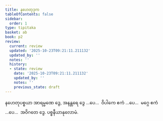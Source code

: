 ```yaml
---
title: နဟေတုဒုက
tableOfContents: false
sidebar:
  order: 1
type: tipitaka
basket: ab
book: p2
review:
  current: review
  updated: '2025-10-23T09:21:11.211132'
  updated_by: ''
  notes: ''
  history:
  - state: review
    date: '2025-10-23T09:21:11.211132'
    updated_by: ''
    notes: ''
    previous_state: draft
---
```



<ReviewStatus review={frontmatter.review} showDetails={true} />

<HypothesisAnnotation frontmatter={frontmatter} />

<DynamicBreadcrumb />

<Division number="9" book="p2" e="ch" v="38" p="40">

<Paragraph number="989" book="p2">
နဟေတုပစ္စယာ အာရမ္မဏေ ဒွေ, အနန္တရေ ဒွေ …ပေ…  ဝိပါကေ ဧကံ …ပေ…  မဂ္ဂေ ဧကံ …ပေ…  အဝိဂတေ ဒွေ.

</Paragraph>
</Division>

<Paragraph number="990" type="center" book="p2">
ပစ္စနီယာနုလောမံ.
</Paragraph>